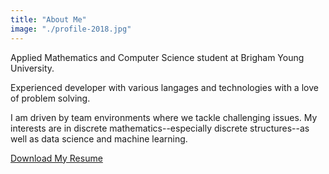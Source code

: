 ```yaml
---
title: "About Me"
image: "./profile-2018.jpg"
---
```


Applied Mathematics and Computer Science student at Brigham Young University.

Experienced developer with various langages and technologies with a love of problem solving.

I am driven by team environments where we tackle challenging issues. My interests are in discrete mathematics--especially discrete structures--as well as data science and machine learning.

<a href="../../../static/files/Clark_Brown_Resume.pdf" download><Underlining color={Theme.colors.tertiary} hoverColor={Theme.colors.secondary}>Download My Resume</Underlining></a>
